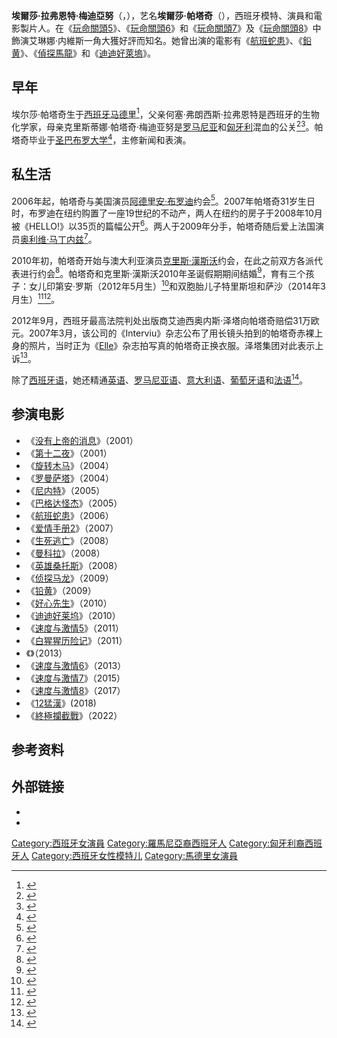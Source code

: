 {{NoteTA
|G1=Show
|G2=Movie
|1=zh-cn:生死逃亡;zh-hk:死了都要滑;zh-tw:絕命快閃;
|2=zh-cn:航班蛇患; zh-hk:毒蛇嚇機; zh-tw:飛機上有蛇; zh-sg:空中蛇灾;
|3=zh-cn:滴滴好莱坞;zh-tw:腥夢好萊塢;
|4=zh-cn:埃尔莎;zh-tw:艾爾莎;zh-hk:艾莎;
|5=zh-cn:帕塔奇;zh-tw:巴塔奇;zh-hk:柏達姬;
}}

{{Infobox entertainer
| name        = 埃爾莎·帕塔奇<br/>Elsa Pataky
| image       =Elsa Pataky Cannes cropped.jpg
| caption     =攝於2008年[[坎城影展|坎城影展]]
| birth_date  = {{Birth date and age|1976|7|18|df=y}}
| birth_place = {{SPA}}[[馬德里|馬德里]]
| nationality  = {{SPA}}
| language  = 西班牙語、英語、葡萄牙語、羅馬尼亞語、法語、意大利語
| occupation  = 模特、演員、電影製片人
| spouse      = {{marriage|[[克里斯·海姆斯沃斯|克里斯·海姆斯沃斯]]|2010}}
| children    = India Hemsworth<br>Tristan Hemsworth<br>Sasha Hemsworth
| website     = {{url|http://elsapataky.com/}}
|類型=女藝人|相關團體=|代表作=《[[玩命關頭5|玩命關頭5]]》<br />《[[玩命關頭6|玩命關頭6]]》<br />《[[玩命關頭7|玩命關頭7]]》<br />《[[玩命關頭8|玩命關頭8]]》<br />|本名=Elsa Lafuente Medianu
}}
'''埃爾莎·拉弗恩特·梅迪亞努'''（{{lang-en|Elsa Lafuente Medianu}}，{{bd|1976年|7月18日||}}），艺名'''埃爾莎·帕塔奇'''（{{lang-en|Elsa Pataky}}），西班牙模特、演員和電影製片人。在《[[玩命關頭5|玩命關頭5]]》、《[[玩命關頭6|玩命關頭6]]》和《[[玩命關頭7|玩命關頭7]]》及《[[玩命關頭8|玩命關頭8]]》中飾演艾琳娜·内維斯一角大獲好評而知名。她曾出演的電影有《[[航班蛇患|航班蛇患]]》、《[[鉛黄|鉛黄]]》、《[[偵探馬龍|偵探馬龍]]》和《[[迪迪好萊塢|迪迪好萊塢]]》。

== 早年 ==
埃尔莎·帕塔奇生于[[西班牙|西班牙]][[马德里|马德里]]<ref name=allmovie>{{cite web | url =  http://movies.nytimes.com/person/305590/Elsa-Pataky/biography | title =  Elsa Pataky | publisher =  All Movie Guide via ''[[The_New_York_Times|The New York Times]]'' | accessdate =  2012-06-13 | archive-date =  2015-04-05 | archive-url =  https://web.archive.org/web/20150405145222/http://www.nytimes.com/movies/person/305590/Elsa-Pataky/biography | dead-url =  no }}</ref>，父亲何塞·弗朗西斯·拉弗恩特是西班牙的生物化学家，母亲克里斯蒂娜·帕塔奇·梅迪亚努是[[罗马尼亚人|罗马尼亚]]和[[匈牙利人|匈牙利]]混血的公关<ref name="yahoo">{{Cite web |url=http://movies.yahoo.com/movie/contributor/1804504141/bio |title=Elsa Pataky Biography – Yahoo! Movies<!-- Bot generated title --> |accessdate=2015-04-11 |archive-date=2011-06-29 |archive-url=https://web.archive.org/web/20110629001249/http://movies.yahoo.com/movie/contributor/1804504141/bio |dead-url=no }}</ref><ref>{{cite web |url=http://www.vogue.it/en/vogue-starscelebsmodels/vogue-stars/2010/06/elsa-pataky- |title=Elsa Pataky VIDEO Interview |work=Vogue |accessdate=21 June 2010 |archive-url=https://web.archive.org/web/20110716103418/http://www.vogue.it/en/vogue-starscelebsmodels/vogue-stars/2010/06/elsa-pataky- |archive-date=2011-07-16 |dead-url=yes }}</ref>。帕塔奇毕业于[[圣巴布罗大学|圣巴布罗大学]]<ref>{{cite web |url=http://www.ceu.es/ |title=Universidad de San Pablo CEU Official site |publisher=Ceu.es |date= |accessdate=2012-03-14 |archive-date=2021-01-19 |archive-url=https://web.archive.org/web/20210119100639/https://www.ceu.es/ |dead-url=no }}</ref>，主修新闻和表演。

== 私生活 ==
2006年起，帕塔奇与美国演员[[阿德里安·布罗迪|阿德里安·布罗迪]]约会<ref>{{cite web|author=Daily Mail Reporter|url=http://www.dailymail.co.uk/tvshowbiz/article-1071395/The-19th-century-New-York-castle-romantic-film-star-Adrien-Brody-bought-fairytale-princess.html#ixzz2GN0ujzet|title=The 19th century New York castle romantic film star Adrien Brody bought his fairytale princess|publisher=Daily Mail|date=2008-10-07|accessdate=2012-12-28|archive-date=2020-10-27|archive-url=https://web.archive.org/web/20201027101444/https://www.dailymail.co.uk/tvshowbiz/article-1071395/The-19th-century-New-York-castle-romantic-film-star-Adrien-Brody-bought-fairytale-princess.html#ixzz2GN0ujzet|dead-url=no}}</ref>。2007年帕塔奇31岁生日时，布罗迪在纽约购置了一座19世纪的不动产，两人在纽约的房子于2008年10月被《HELLO!》以35页的篇幅公开<ref>{{cite web|author=Hello |url=http://www.helloonline.com/celebrities/2008/10/07/adrien-brody-hello!/|title=Adrien and Spanish love Elsa share their 'dream castle' with HELLO! |publisher=Hello magazine|date=2008-10-07 |accessdate=2012-12-28}}</ref>。两人于2009年分手，帕塔奇随后爱上法国演员[[奥利维·马丁内兹|奥利维·马丁内兹]]<ref>{{cite web|author=Marcy|url=http://www.zimbio.com/Adrien+Brody/articles/58/Adrien+Brody+Girlfriend+leaves+Olivier+Martinez|title=Adrien Brody’s Girlfriend leaves him for Olivier Martinez|publisher=Zimbio|date=2009-05-16|accessdate=2012-12-28|archive-url=https://web.archive.org/web/20090519125623/http://www.zimbio.com/Adrien+Brody/articles/58/Adrien+Brody+Girlfriend+leaves+Olivier+Martinez|archive-date=2009-05-19|dead-url=yes}}</ref>。

2010年初，帕塔奇开始与澳大利亚演员[[克里斯·海姆斯沃斯|克里斯·漢斯沃]]约会，在此之前双方各派代表进行约会<ref>{{cite web | url = http://www.usmagazine.com/celebrity-news/news/chris-hemsworths-wife-elsa-pataky-gives-birth-2012125 | title = Chris Hemsworth's Wife Elsa Pataky Gives Birth to Daughter India! | work = [[Us_Weekly|Us Weekly]] | date = 12 June 2012 | last = Macaluso | first = Beth Anne | accessdate = 28 December 2012 | archivedate = 2012-11-17 | archiveurl = https://www.webcitation.org/6CFMOJwFV?url=http://www.usmagazine.com/celebrity-news/news/chris-hemsworths-wife-elsa-pataky-gives-birth-2012125 | deadurl = no }}</ref>。帕塔奇和克里斯·漢斯沃2010年圣诞假期期间结婚<ref>{{cite web|author=Julie Jordan|url=http://www.people.com/people/article/0,,20453412,00.html|title=Thor Star Chris Hemsworth Gets Married|publisher=People|date=2010-12-28|accessdate=2012-12-28|archive-date=2011-03-28|archive-url=https://web.archive.org/web/20110328091012/http://www.people.com/people/article/0,,20453412,00.html|dead-url=no}}</ref>，育有三个孩子：女儿印第安·罗斯（2012年5月生）<ref>{{cite web |author=Macaluso, Beth Anne |url=http://www.usmagazine.com/celebrity-news/news/chris-hemsworths-wife-elsa-pataky-gives-birth-2012125 |title=Chris Hemsworth's Wife Elsa Pataky Gives Birth to Daughter India! |publisher=usmagazine.com |date= |accessdate=2012-05-12 |archive-date=2015-05-09 |archive-url=https://web.archive.org/web/20150509001754/http://www.usmagazine.com/celebrity-news/news/chris-hemsworths-wife-elsa-pataky-gives-birth-2012125 |dead-url=no }}</ref>和双胞胎儿子特里斯坦和萨沙（2014年3月生）<ref>{{cite web|last=Pataky|first=Elsa|title=Cómo he preparado la llegada de los bebés|url=http://blogs.glamour.es/elsa-pataky-confidential/como-he-preparado-la-llegada-de-los-bebes/|publisher=Glamour|accessdate=25 March 2014|language=es|archive-date=2015-05-03|archive-url=https://web.archive.org/web/20150503192501/http://blogs.glamour.es/elsa-pataky-confidential/como-he-preparado-la-llegada-de-los-bebes/|dead-url=no}}</ref><ref>{{cite news|url=http://celebritybabies.people.com/2014/03/21/chris-hemsworth-elsa-pataky-welcome-twin-sons/|title=Chris Hemsworth and Elsa Pataky Welcome Twin Sons|first1=Tim|last1=Nudd|first2=Julie|last2=Jordan|date=21 March 2014|work=[[People_(magazine)|People]]|accessdate=21 March 2014|deadurl=yes|archive-url=https://web.archive.org/web/20140321180219/http://celebritybabies.people.com/2014/03/21/chris-hemsworth-elsa-pataky-welcome-twin-sons/|archive-date=2014-03-21}}</ref>。

2012年9月，西班牙最高法院判处出版商艾迪西奥内斯·泽塔向帕塔奇赔偿31万欧元。2007年3月，该公司的《Interviu》杂志公布了用长镜头拍到的帕塔奇赤裸上身的照片，当时正为《[[Elle|Elle]]》杂志拍写真的帕塔奇正换衣服。泽塔集团对此表示上诉<ref>{{cite web|author1=Fiona Govan|title=Spanish actress Elsa Pataky wins topless photo case|url=http://www.telegraph.co.uk/news/worldnews/europe/spain/9550855/Spanish-actress-Elsa-Pataky-wins-topless-photo-case.html|publisher=Telegraph|accessdate=12 August 2014|date=18 September 2012|archive-date=2020-05-16|archive-url=https://web.archive.org/web/20200516121733/https://www.telegraph.co.uk/news/worldnews/europe/spain/9550855/Spanish-actress-Elsa-Pataky-wins-topless-photo-case.html|dead-url=no}}</ref>。

除了[[西班牙语|西班牙语]]，她还精通[[英语|英语]]、[[罗马尼亚语|罗马尼亚语]]、[[意大利语|意大利语]]、[[葡萄牙语|葡萄牙语]]和[[法语|法语]]<ref>{{cite web |url=http://www.elsapataky.com/biografia/biografia.html |title=Elsa Pataky Biografia / Official Website |publisher=Elsapataky.com |date=2010-10-15 |accessdate=2012-03-14 |archive-date=2020-11-29 |archive-url=https://web.archive.org/web/20201129034638/http://elsapataky.com/biografia/biografia.html |dead-url=no }}</ref>。

== 参演电影 ==
*《[[没有上帝的消息|没有上帝的消息]]》（2001）
*《[[第十二夜|第十二夜]]》（2001）
*《[[旋转木马_(电影)|旋转木马]]》（2004）
*《[[罗曼萨塔|罗曼萨塔]]》（2004）
*《[[尼内特|尼内特]]》（2005）
*《[[巴格达怪杰|巴格达怪杰]]》（2005）
*《[[航班蛇患|航班蛇患]]》（2006）
*《[[爱情手册2|爱情手册2]]》（2007）
*《[[生死逃亡|生死逃亡]]》（2008）
*《[[曼科拉|曼科拉]]》（2008）
*《[[英雄桑托斯|英雄桑托斯]]》（2008）
*《[[侦探马龙|侦探马龙]]》（2009）
*《[[铅黄|铅黄]]》（2009）
*《[[好心先生|好心先生]]》（2010）
*《[[迪迪好莱坞|迪迪好莱坞]]》（2010）
*《[[速度与激情5|速度与激情5]]》（2011）
*《[[白猩猩历险记|白猩猩历险记]]》（2011）
*《{{le|玩物人生 (2013年電影)|All Things to All Men (film)|玩物人生}}》（2013）
*《[[速度与激情6|速度与激情6]]》（2013）
*《[[速度与激情7|速度与激情7]]》（2015）
*《[[速度与激情8|速度与激情8]]》（2017）
*《[[12猛漢|12猛漢]]》(2018)
*《[[終極攔截戰|終極攔截戰]]》（2022）

== 参考资料 ==
{{reflist|2}}

== 外部链接 ==
{{Commons|Elsa Pataky|埃尔莎·帕塔奇}}
*{{official website|http://www.elsapataky.com/ }}
*{{IMDb name|665235|Elsa Pataky}}

{{Authority control}}
{{DEFAULTSORT:Pataky, Elsa}}
[[Category:西班牙女演員|Category:西班牙女演員]]
[[Category:羅馬尼亞裔西班牙人|Category:羅馬尼亞裔西班牙人]]
[[Category:匈牙利裔西班牙人|Category:匈牙利裔西班牙人]]
[[Category:西班牙女性模特儿|Category:西班牙女性模特儿]]
[[Category:馬德里女演員|Category:馬德里女演員]]